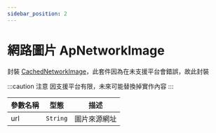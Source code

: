 ```yaml
---
sidebar_position: 2
---
```


# 網路圖片 ApNetworkImage

封裝 [CachedNetworkImage](https://pub.dev/packages/cached_network_image/changelog)，此套件因為在未支援平台會錯誤，故此封裝

:::caution 注意
因支援平台有限，未來可能替換掉實作內容
:::

| 參數名稱                         | 型態                             | 描述                             |
| ------------------------------- | ------------------------------- | ------------------------------- |
| url | `String` | 圖片來源網址 |
